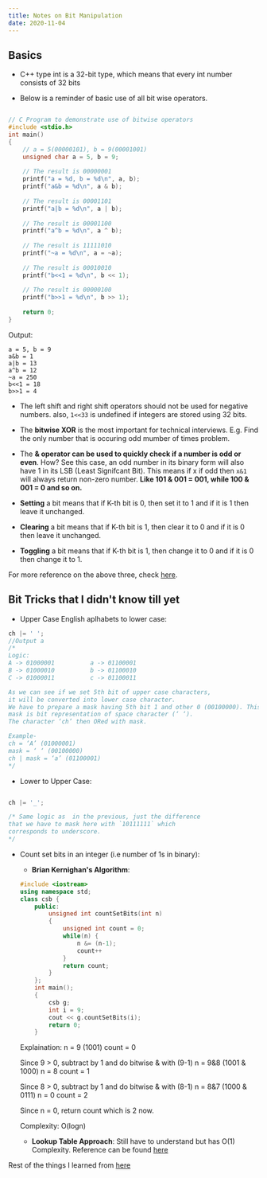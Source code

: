 ```yaml
---
title: Notes on Bit Manipulation
date: 2020-11-04
---
```


## Basics
* C++ type int is a 32-bit type, which means that every int number consists of 32 bits

* Below is a reminder of basic use of all bit wise operators.
```c

// C Program to demonstrate use of bitwise operators 
#include <stdio.h> 
int main() 
{ 
    // a = 5(00000101), b = 9(00001001) 
    unsigned char a = 5, b = 9; 
  
    // The result is 00000001 
    printf("a = %d, b = %d\n", a, b); 
    printf("a&b = %d\n", a & b); 
  
    // The result is 00001101 
    printf("a|b = %d\n", a | b); 
  
    // The result is 00001100 
    printf("a^b = %d\n", a ^ b); 
  
    // The result is 11111010 
    printf("~a = %d\n", a = ~a); 
  
    // The result is 00010010 
    printf("b<<1 = %d\n", b << 1); 
  
    // The result is 00000100 
    printf("b>>1 = %d\n", b >> 1); 
  
    return 0; 
} 
```

Output:

```
a = 5, b = 9
a&b = 1
a|b = 13
a^b = 12
~a = 250
b<<1 = 18
b>>1 = 4

```

* The left shift and right shift operators
should not be used for negative numbers.
also, `1<<33` is undefined if integers are stored using 32 bits.

* The **bitwise XOR** is the most important for technical interviews.
E.g. Find the only number that is occuring odd mumber of times problem.

* The **& operator can be used to quickly check if a number is odd
or even**. How? See this case, an odd number in its binary form
will also have 1 in its LSB (Least Signifcant Bit). This means
if x if odd then `x&1` will always return non-zero number.
**Like 101 & 001 = 001, while 100 & 001 = 0 and so on.**

* **Setting** a bit means that if K-th bit is 0, then set it to 1 and if it is 1 then leave it unchanged.
* **Clearing** a bit means that if K-th bit is 1, then clear it to 0 and if it is 0 then leave it unchanged.
* **Toggling** a bit means that if K-th bit is 1, then change it to 0 and if it is 0 then change it to 1.

For more reference on the above three, check [here](https://stackoverflow.com/questions/47981/how-do-you-set-clear-and-toggle-a-single-bit).

## Bit Tricks that I didn't know till yet

* Upper Case English aplhabets to lower case:

```c
ch |= ' ';
//Output a
/*
Logic:
A -> 01000001          a -> 01100001
B -> 01000010          b -> 01100010
C -> 01000011          c -> 01100011

As we can see if we set 5th bit of upper case characters, 
it will be converted into lower case character. 
We have to prepare a mask having 5th bit 1 and other 0 (00100000). This 
mask is bit representation of space character (‘ ‘). 
The character ‘ch’ then ORed with mask.

Example-
ch = ‘A’ (01000001)
mask = ‘ ‘ (00100000)
ch | mask = ‘a’ (01100001)
*/
```

* Lower to Upper Case:

```c

ch |= '_';

/* Same logic as  in the previous, just the difference 
that we have to mask here with `10111111` which
corresponds to underscore.
*/
```
* Count set bits in an integer (i.e number of 1s in binary):
    * **Brian Kernighan's Algorithm**:
    ```cpp
    #include <iostream>
    using namespace std;
    class csb {
        public:
            unsigned int countSetBits(int n)
            {
                unsigned int count = 0;
                while(n) {
                    n &= (n-1);
                    count++
                }
                return count;
            }
        };
        int main();
        {
            csb g;
            int i = 9;
            cout << g.countSetBits(i);
            return 0;
        }

    ```
    Explaination:
   n =  9 (1001)
   count = 0

   Since 9 > 0, subtract by 1 and do bitwise & with (9-1)
   n = 9&8  (1001 & 1000)
   n = 8
   count  = 1

   Since 8 > 0, subtract by 1 and do bitwise & with (8-1)
   n = 8&7  (1000 & 0111)
   n = 0
   count = 2

   Since n = 0, return count which is 2 now.

   Complexity: O(logn)

   * **Lookup Table Approach**: Still have to understand but has
    O(1) Complexity. Reference can be found [here](http://graphics.stanford.edu/~seander/bithacks.html#CountBitsSetTable)

Rest of the things I learned from [here](https://github.com/ankitpriyarup/Coding_Notes/blob/master/bit-manipulation.md)